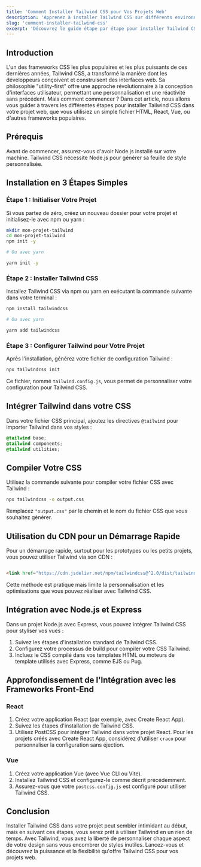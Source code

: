 ```yaml
---
title: 'Comment Installer Tailwind CSS pour Vos Projets Web'
description: 'Apprenez à installer Tailwind CSS sur différents environnements de développement pour commencer à construire des interfaces utilisateur réactives et modernes.'
slug: 'comment-installer-tailwind-css'
excerpt: 'Découvrez le guide étape par étape pour installer Tailwind CSS dans votre projet web, et commencez à profiter de sa flexibilité et personnalisation sans pareil.'
---
```


## Introduction

L'un des frameworks CSS les plus populaires et les plus puissants de ces dernières années, Tailwind CSS, a transformé la manière dont les développeurs conçoivent et construisent des interfaces web. Sa philosophie "utility-first" offre une approche révolutionnaire à la conception d'interfaces utilisateur, permettant une personnalisation et une réactivité sans précédent. Mais comment commencer ? Dans cet article, nous allons vous guider à travers les différentes étapes pour installer Tailwind CSS dans votre projet web, que vous utilisiez un simple fichier HTML, React, Vue, ou d'autres frameworks populaires.

## Prérequis

Avant de commencer, assurez-vous d'avoir Node.js installé sur votre machine. Tailwind CSS nécessite Node.js pour générer sa feuille de style personnalisée.

## Installation en 3 Étapes Simples

### Étape 1 : Initialiser Votre Projet

Si vous partez de zéro, créez un nouveau dossier pour votre projet et initialisez-le avec npm ou yarn :

```bash
mkdir mon-projet-tailwind
cd mon-projet-tailwind
npm init -y

# Ou avec yarn

yarn init -y
```

### Étape 2 : Installer Tailwind CSS

Installez Tailwind CSS via npm ou yarn en exécutant la commande suivante dans votre terminal :

```bash
npm install tailwindcss

# Ou avec yarn

yarn add tailwindcss
```

### Étape 3 : Configurer Tailwind pour Votre Projet

Après l'installation, générez votre fichier de configuration Tailwind :

```bash
npx tailwindcss init
```

Ce fichier, nommé `tailwind.config.js`, vous permet de personnaliser votre configuration pour Tailwind CSS.

## Intégrer Tailwind dans votre CSS

Dans votre fichier CSS principal, ajoutez les directives `@tailwind` pour importer Tailwind dans vos styles :

```css
@tailwind base;
@tailwind components;
@tailwind utilities;
```

## Compiler Votre CSS

Utilisez la commande suivante pour compiler votre fichier CSS avec Tailwind :

```bash
npx tailwindcss -o output.css
```

Remplacez `"output.css"` par le chemin et le nom du fichier CSS que vous souhaitez générer.

## Utilisation du CDN pour un Démarrage Rapide

Pour un démarrage rapide, surtout pour les prototypes ou les petits projets, vous pouvez utiliser Tailwind via son CDN :

```html

<link href="https://cdn.jsdelivr.net/npm/tailwindcss@^2.0/dist/tailwind.min.css" rel="stylesheet">
```

Cette méthode est pratique mais limite la personnalisation et les optimisations que vous pouvez réaliser avec Tailwind CSS.

## Intégration avec Node.js et Express

Dans un projet Node.js avec Express, vous pouvez intégrer Tailwind CSS pour styliser vos vues :

1. Suivez les étapes d'installation standard de Tailwind CSS.
2. Configurez votre processus de build pour compiler votre CSS Tailwind.
3. Incluez le CSS compilé dans vos templates HTML ou moteurs de template utilisés avec Express, comme EJS ou Pug.

## Approfondissement de l'Intégration avec les Frameworks Front-End

### React

1. Créez votre application React (par exemple, avec Create React App).
2. Suivez les étapes d'installation de Tailwind CSS.
3. Utilisez PostCSS pour intégrer Tailwind dans votre projet React. Pour les projets créés avec Create React App, considérez d'utiliser `craco` pour personnaliser la configuration sans éjection.

### Vue

1. Créez votre application Vue (avec Vue CLI ou Vite).
2. Installez Tailwind CSS et configurez-le comme décrit précédemment.
3. Assurez-vous que votre `postcss.config.js` est configuré pour utiliser Tailwind CSS.

## Conclusion

Installer Tailwind CSS dans votre projet peut sembler intimidant au début, mais en suivant ces étapes, vous serez prêt à utiliser Tailwind en un rien de temps. Avec Tailwind, vous avez la liberté de personnaliser chaque aspect de votre design sans vous encombrer de styles inutiles. Lancez-vous et découvrez la puissance et la flexibilité qu'offre Tailwind CSS pour vos projets web.
